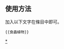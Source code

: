 {{Navbox
|name = 食蟲植物
|title = [[食蟲植物]]
|listclass = hlist
|image = [[File:Darwin IP 12.jpg|150px]]
|titlestyle = background-color:LimeGreen;
|groupstyle = background-color:lightgreen;

|group1 = 食蟲植物
|list1 = 
* [[貉藻屬]]
* {{link-en|瘦縮布洛鳳梨|Brocchinia reducta|布洛鳳梨屬}}
* [[腺毛草屬]]
* [[貝爾特羅嘉寶鳳梨|嘉寶鳳梨屬]]
* [[土瓶草|土瓶草屬]]
* [[眼鏡蛇瓶子草|眼鏡蛇瓶子草屬]]
* [[捕蠅草|捕蠅草屬]]
* [[茅膏菜屬]]
* [[露葉毛氈苔科]]
* [[螺旋狸藻屬]]
* [[太陽瓶子草屬]]
* [[豬籠草屬]]
* [[捕蟲堇屬]]
* [[捕蠅幌科]]
* [[瓶子草屬]]
* [[穗葉藤屬]]
* [[狸藻屬]]

|group2 = {{link-en|原始食蟲植物|Protocarnivorous plant}}
|list2 = 
* {{link-en|延舌兰属|Aracamunia}}
* [[川續斷屬]]
* {{link-en|管叶苔属|Colura}}
* [[荠属]]
* {{link-en|石陵菜属|Drymocallis}}
* {{link-en|黏老鸛草屬|Geranium viscosissimum}}
* {{link-en|單角胡麻屬|Ibicella}}
* [[齿鳞草属]]
* {{link-en|食蟲榖精屬|Paepalanthus bromelioides}}
* [[西番蓮屬]]
* [[蓝雪属]]
* {{link-en|长角胡麻属|Proboscidea (plant)}}
* [[委陵菜属]]
* [[花柱草属]]

|group3 = [[灭绝|已灭绝]]||
|list3 = 
* {{link-en|古瓶子草屬|Archaeamphora}}
* [[毛氈苔花粉屬]]
* [[毛氈苔粉屬]]
* [[毛氈苔石屬]]
* [[菲氏花粉屬]]
* [[光輝古貉藻|古貉藻屬]]
* [[撒克遜薩州花粉|薩州花粉屬]]

|group4 = 参見
|list4 = 
* [[食蟲植物列表]]
* [[國際食蟲植物協會]]
* [[食虫植物研究会]]
* [[食虫植物期刊列表]]
}}<noinclude>

==使用方法==
加入以下文字在條目中即可。

<pre>{{食蟲植物}}</pre>

[[Category:食虫植物|*]]
[[Category:食虫植物模板| ]]
</noinclude>